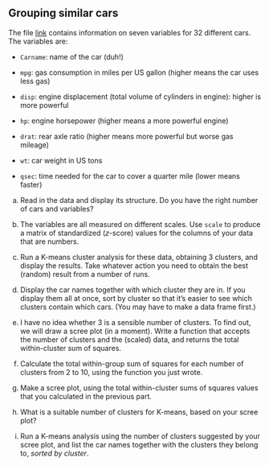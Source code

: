 ##  Grouping similar cars


 The file
[link](http://ritsokiguess.site/datafiles/car-cluster.csv) contains
information on seven variables 
for 32 different cars. The variables are:



* `Carname`: name of the car (duh!)

* `mpg`: gas consumption in miles per US gallon (higher means the car uses less gas)

* `disp`: engine displacement (total volume of cylinders in engine): higher is more powerful

* `hp`: engine horsepower (higher means a more powerful engine)

* `drat`: rear axle ratio (higher means more powerful but worse gas mileage)

* `wt`: car weight in US tons

* `qsec`: time needed for the car to cover a quarter mile (lower means faster)




(a) Read in the data and display its structure. Do you have the
right number of cars and variables?


(b) The variables are all measured on different scales. Use
`scale` to produce a matrix of standardized ($z$-score) values
for the columns of your data that are numbers.




(c) Run a K-means cluster analysis for these data, obtaining 3
clusters, and display the results. Take whatever action you need to
obtain the best (random) result from a number of runs.




(d) Display the car names together with which cluster they are
in. If you display them all at once, sort by cluster so that it's
easier to see which clusters contain which cars. (You may have to make
a data frame first.)




(e) I have no idea whether 3 is a sensible number of clusters. To
find out, we will draw a scree plot (in a moment). Write a function
that accepts the number of clusters and the (scaled) data,
and returns the total within-cluster sum of squares.




(f) Calculate the total within-group sum of squares for each
number of clusters from 2 to 10, using the function you just wrote.




(g) Make a scree plot, using the total within-cluster sums of
squares values that you calculated in the previous part. 




(h) What is a suitable number of clusters for K-means, based on
your scree plot?




(i) Run a K-means analysis using the number of clusters suggested
by your scree plot, and list the car names together with the clusters
they belong to, *sorted by cluster*.



